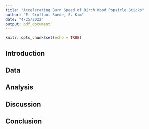 ```yaml
---
title: "Accelerating Burn Speed of Birch Wood Popsicle Sticks"
author: "E. Croffoot-Suede, S. Kim"
date: "4/25/2022"
output: pdf_document
---
```


```r
knitr::opts_chunk$set(echo = TRUE)
```

## Introduction

## Data

## Analysis

## Discussion

## Conclusion